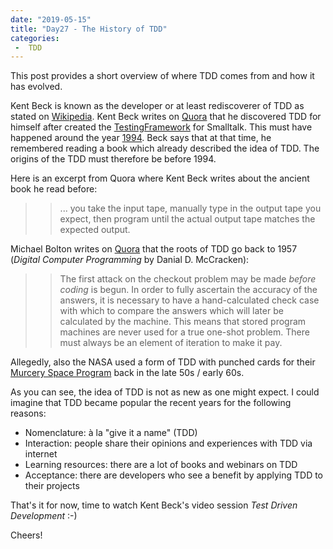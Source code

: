 ---
date: "2019-05-15"
title: "Day27 - The History of TDD"
categories:
 -  TDD
---

This post provides a short overview of where TDD comes from and how it has evolved.

Kent Beck is known as the developer or at least rediscoverer of TDD as stated on [Wikipedia](https://en.wikipedia.org/wiki/Test-driven_development).
Kent Beck writes on [Quora](https://www.quora.com/Why-does-Kent-Beck-refer-to-the-rediscovery-of-test-driven-development-Whats-the-history-of-test-driven-development-before-Kent-Becks-rediscovery) that he discovered TDD for himself after created the [TestingFramework](http://wiki.c2.com/?TestingFramework) for Smalltalk.
This must have happened around the year [1994](http://wiki.c2.com/?TestingFramework).
Beck says that at that time, he remembered reading a book which already described the idea of TDD.
The origins of the TDD must therefore be before 1994.

Here is an excerpt from Quora where Kent Beck writes about the ancient book he read before:
>> ... you take the input tape, manually type in the output tape you expect, then program until the actual output tape matches the expected output.

Michael Bolton writes on [Quora](https://www.quora.com/Why-does-Kent-Beck-refer-to-the-rediscovery-of-test-driven-development-Whats-the-history-of-test-driven-development-before-Kent-Becks-rediscovery) that the roots of TDD go back to 1957 (*Digital Computer Programming* by Danial D. McCracken):
>> The first attack on the checkout problem may be made *before coding* is begun.
    In order to fully ascertain the accuracy of the answers, it is necessary to have a hand-calculated check case with which to compare the answers which will later be calculated by the machine.
    This means that stored program machines are never used for a true one-shot problem.
    There must always be an element of iteration to make it pay.

Allegedly, also the NASA used a form of TDD with punched cards for their [Murcery Space Program](http://wiki.c2.com/?TenYearsOfTestDrivenDevelopment) back in the late 50s / early 60s.

As you can see, the idea of TDD is not as new as one might expect.
I could imagine that TDD became popular the recent years for the following reasons:

- Nomenclature: à la "give it a name" (TDD)
- Interaction: people share their opinions and experiences with TDD via internet
- Learning resources: there are a lot of books and webinars on TDD
- Acceptance: there are developers who see a benefit by applying TDD to their projects

That's it for now, time to watch Kent Beck's video session *Test Driven Development* :-)

Cheers!